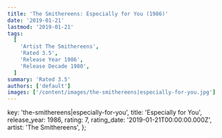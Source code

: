 ```yaml
---
title: 'The Smithereens: Especially for You (1986)'
date: '2019-01-21'
lastmod: '2019-01-21'
tags:
  [
    'Artist The Smithereens',
    'Rated 3.5',
    'Release Year 1986',
    'Release Decade 1980',
  ]
summary: 'Rated 3.5'
authors: ['default']
images: ['/content/images/the-smithereens|especially-for-you.jpg']
---
```


  key: 'the-smithereens|especially-for-you',
  title: 'Especially for You',
  release_year: 1986,
  rating: 7,
  rating_date: '2019-01-21T00:00:00.000Z',
  artist: 'The Smithereens',
};

<MusicRating data={data} />
